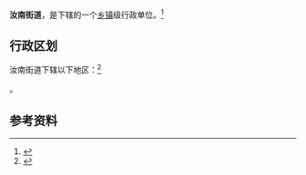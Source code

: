 {{中国乡级行政区
|景观照片文件名 = 
|景观照片描述 = 
|汉语拼音 = 
|其他语言 = 
|其他语言名称 = 
|旧称 = 
|地名出处 = 
|位置图文件名 = 
|位置图描述 = 
|自定义图片= 
|建置时间 = 
|政府驻地 = 
|毗邻 = 
|总面积 = 
|总人口 = 
|总人口年份 = 
|户籍人口 = 
|户籍人口年份 = 
|常住人口 = 
|常住人口年份 = 
|人口密度 = 
|GDP = 
|GDP年份 = 
|邮政编码 = 
|电话区号 = 375
|官方网站 = 
|网站名称 = 
|41/04/82/005/000}}

'''汝南街道'''，是{{PRC admin/fullname|41/04/82/005/000|3}}下辖的一个[[乡镇|乡镇]]级行政单位。<ref>{{PRC admin/ref sgc|{{PRC admin/parent|41/04/82/005/000}}}}</ref>

== 行政区划 ==

汝南街道下辖以下地区：<ref>{{PRC admin/ref sgc|41/04/82/005/000}}</ref>

{{PRC admin/children|41/04/82/005/000}}。

== 参考资料 ==

{{reflist}}

{{行政区划小作品}}
{{PRC admin/navcat|41/04/82/005/000}}